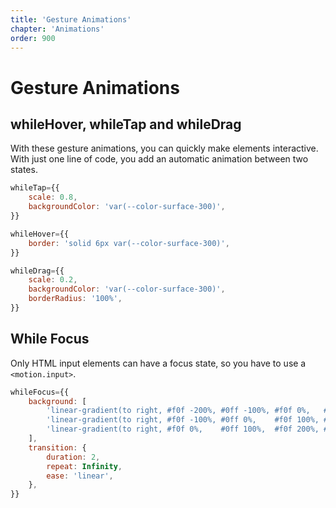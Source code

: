 ```yaml
---
title: 'Gesture Animations'
chapter: 'Animations'
order: 900
---
```


# Gesture Animations

## whileHover, whileTap and whileDrag
With these gesture animations, you can quickly make elements interactive. With just one line of code, you add an automatic animation between two states.

<WhileTapHoverDrag />

```js
whileTap={{
    scale: 0.8,
    backgroundColor: 'var(--color-surface-300)',
}}

whileHover={{
    border: 'solid 6px var(--color-surface-300)',
}}

whileDrag={{
    scale: 0.2,
    backgroundColor: 'var(--color-surface-300)',
    borderRadius: '100%',
}}
```

## While Focus
Only HTML input elements can have a focus state, so you have to use a `<motion.input>`.
<WhileFocus01 />

```js
whileFocus={{
    background: [
        'linear-gradient(to right, #f0f -200%, #0ff -100%, #f0f 0%,   #0ff 100%)',
        'linear-gradient(to right, #f0f -100%, #0ff 0%,    #f0f 100%, #0ff 200%)',
        'linear-gradient(to right, #f0f 0%,    #0ff 100%,  #f0f 200%, #0ff 300%)',
    ],
    transition: {
        duration: 2,
        repeat: Infinity,
        ease: 'linear',
    },
}}
```